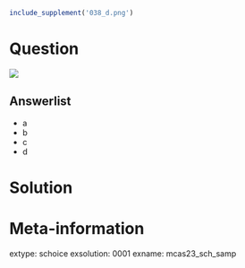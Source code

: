 ```r
include_supplement('038_d.png')
```

Question
========

![](038_d.png)

Answerlist
--------
* a
* b
* c
* d

Solution
========

Meta-information
============
extype: schoice
exsolution: 0001
exname: mcas23_sch_samp
